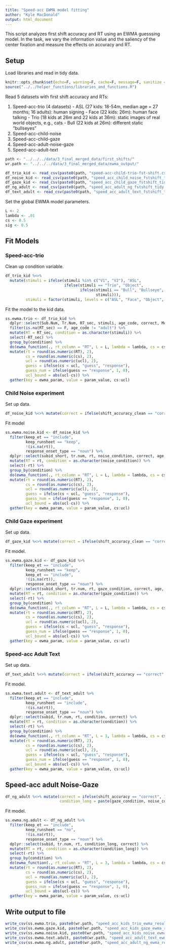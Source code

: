 ```yaml
---
title: "Speed-acc EWMA model fitting"
author: "Kyle MacDonald"
output: html_document
---
```


This script analyzes first shift accuracy and RT using an EWMA guesssing model. In the task, we vary the information value and the saliency of the center fixation and measure the effects on accuracy and RT.

## Setup

Load libraries and read in tidy data.

```r
knitr::opts_chunk$set(echo=F, warning=F, cache=F, message=F, sanitize = T)
source("../../helper_functions/libraries_and_functions.R")
```

Read 5 datasets with first shift accuracy and RTs:

  1. Speed-acc-trio (4 datasets)
    - ASL (27 kids: 18-54m, median age = 27 months; 16 adults): human signing
    - Face (22 kids: 26m): human face talking
    - Trio (18 kids at 26m and 22 kids at 36m): static images of real world objects, e.g., cats
    - Bull (22 kids at 26m): different static "bullseyes"
  2. Speed-acc-child-noise
  3. Speed-acc-child-gaze
  4. Speed-acc-adult-noise-gaze
  5. Speed-acc-adult-text

```r
path <- "../../../data/3_final_merged_data/first_shifts/"
wr.path <- "../../../data/3_final_merged_data/ewma_output/"
```

```r
df_trio_kid <- read_csv(paste0(path, "speed-acc-child-trio-fst-shift.csv"))
df_noise_kid <- read_csv(paste0(path, "speed_acc_child_noise_fstshift_tidy.csv"))
df_gaze_kid <- read_csv(paste0(path, "speed_acc_child_gaze_fstshift_tidy.csv"))
df_ng_adult <- read_csv(paste0(path, "speed_acc_adult_ng_fstshift_tidy.csv"))
df_text_adult <- read_csv(paste0(path, "speed_acc_adult_text_fstshift_tidy.csv"))
```

Set the global EWMA model parameters.

```r
L <- 2
lambda <- .01
cs <- 0.5
sig <- 0.5
```

## Fit Models

### Speed-acc-trio

Clean up condition variable.

```r
df_trio_kid %<>% 
  mutate(stimuli = ifelse(stimuli %in% c("V1", "V2"), "ASL", 
                          ifelse(stimuli == "Trio", "Object", 
                                 ifelse(stimuli == "Bull", "Bullseye",
                                        stimuli))),
         stimuli = factor(stimuli, levels = c("ASL", "Face", "Object", "Bullseye")))
```

Fit the model to the kid data.

```r
ss.ewma.trio <- df_trio_kid %>% 
  dplyr::select(Sub.Num, Tr.Num, RT_sec, stimuli, age_code, correct, Months) %>% 
  filter(is.na(RT_sec) == F, age_code != "adult") %>% 
  mutate(RT = RT_sec, condition = as.character(stimuli)) %>% 
  select(-RT_sec) %>% 
  group_by(condition) %>% 
  do(ewma_function(., rt_column = "RT", L = L, lambda = lambda, cs = cs, sigma = sig)) %>% 
  mutate(rt = round(as.numeric(RT), 2),
         cs = round(as.numeric(cs), 2),
         ucl = round(as.numeric(ucl), 2),
         guess = ifelse(cs < ucl, "guess", "response"),
         guess_num = ifelse(guess == "response", 1, 0),
         ucl_bound = abs(ucl-cs)) %>% 
  gather(key = ewma_param, value = param_value, cs:ucl) 
```

### Child Noise experiment

Set up data.

```r
df_noise_kid %<>% mutate(correct = ifelse(shift_accuracy_clean == "correct", 1, 0))
```

Fit model

```r
ss.ewma.noise.kid <- df_noise_kid %>% 
  filter(keep_et == "include", 
         keep_runsheet == "keep",
         !(is.na(rt)), 
         response_onset_type == "noun") %>% 
  dplyr::select(subid_short, tr.num, rt, noise_condition, correct, age, age_group) %>% 
  mutate(RT = rt, condition = as.character(noise_condition)) %>% 
  select(-rt) %>% 
  group_by(condition) %>% 
  do(ewma_function(., rt_column = "RT", L = L, lambda = lambda, cs = cs, sigma = sig)) %>% 
  mutate(rt = round(as.numeric(RT), 2),
         cs = round(as.numeric(cs), 2),
         ucl = round(as.numeric(ucl), 2),
         guess = ifelse(cs < ucl, "guess", "response"),
         guess_num = ifelse(guess == "response", 1, 0),
         ucl_bound = abs(ucl-cs)) %>% 
  gather(key = ewma_param, value = param_value, cs:ucl) 
```

### Child Gaze experiment

Set up data.

```r
df_gaze_kid %<>% mutate(correct = ifelse(shift_accuracy_clean == "correct", 1, 0))
```

Fit model. 

```r
ss.ewma.gaze.kid <- df_gaze_kid %>% 
  filter(keep_et == "include", 
         keep_runsheet == "keep",
         keep_et == "include",
         !(is.na(rt)), 
         response_onset_type == "noun") %>% 
  dplyr::select(subid_short, tr.num, rt, gaze_condition, correct, age, age_group) %>% 
  mutate(RT = rt, condition = as.character(gaze_condition)) %>% 
  select(-rt) %>% 
  group_by(condition) %>% 
  do(ewma_function(., rt_column = "RT", L = L, lambda = lambda, cs = cs, sigma = sig)) %>% 
  mutate(rt = round(as.numeric(RT), 2),
         cs = round(as.numeric(cs), 2),
         ucl = round(as.numeric(ucl), 2),
         guess = ifelse(cs < ucl, "guess", "response"),
         guess_num = ifelse(guess == "response", 1, 0),
         ucl_bound = abs(ucl-cs)) %>% 
  gather(key = ewma_param, value = param_value, cs:ucl) 
```

### Speed-acc Adult Text

Set up data.

```r
df_text_adult %<>% mutate(correct = ifelse(shift_accuracy == "correct", 1, 0))
```

Fit model. 

```r
ss.ewma.text.adult <- df_text_adult %>% 
  filter(keep_et == "include", 
         keep_runsheet == "include",
         !(is.na(rt)), 
         response_onset_type == "noun") %>% 
  dplyr::select(subid, tr.num, rt, condition, correct) %>% 
  mutate(RT = rt, condition = as.character(condition)) %>% 
  select(-rt) %>% 
  group_by(condition) %>% 
  do(ewma_function(., rt_column = "RT", L = 3, lambda = lambda, cs = cs, sigma = sig)) %>% 
  mutate(rt = round(as.numeric(RT), 2),
         cs = round(as.numeric(cs), 2),
         ucl = round(as.numeric(ucl), 2),
         guess = ifelse(cs < ucl, "guess", "response"),
         guess_num = ifelse(guess == "response", 1, 0),
         ucl_bound = abs(ucl-cs)) %>% 
  gather(key = ewma_param, value = param_value, cs:ucl) 
```

## Speed-acc adult Noise-Gaze

```r
df_ng_adult %<>% mutate(correct = ifelse(shift_accuracy == "correct", 1, 0),
                        condition_long = paste(gaze_condition, noise_condition, sep = "_"))
```

Fit model. 

```r
ss.ewma.ng.adult <- df_ng_adult %>% 
  filter(keep_et == "include", 
         keep_runsheet == "no",
         !(is.na(rt)), 
         response_onset_type == "noun") %>% 
  dplyr::select(subid, tr.num, rt, condition_long, correct) %>% 
  mutate(RT = rt, condition = as.character(condition_long)) %>% 
  select(-rt) %>% 
  group_by(condition) %>% 
  do(ewma_function(., rt_column = "RT", L = 3, lambda = lambda, cs = cs, sigma = sig)) %>% 
  mutate(rt = round(as.numeric(RT), 2),
         cs = round(as.numeric(cs), 2),
         ucl = round(as.numeric(ucl), 2),
         guess = ifelse(cs < ucl, "guess", "response"),
         guess_num = ifelse(guess == "response", 1, 0),
         ucl_bound = abs(ucl-cs)) %>% 
  gather(key = ewma_param, value = param_value, cs:ucl) 
```

## Write output to file

```r
write_csv(ss.ewma.trio, paste0(wr.path, "speed_acc_kids_trio_ewma_results.csv"))
write_csv(ss.ewma.gaze.kid, paste0(wr.path, "speed_acc_kids_gaze_ewma_results.csv"))
write_csv(ss.ewma.noise.kid, paste0(wr.path, "speed_acc_kids_noise_ewma_results.csv"))
write_csv(ss.ewma.text.adult, paste0(wr.path, "speed_acc_adult_text_ewma_results.csv"))
write_csv(ss.ewma.ng.adult, paste0(wr.path, "speed_acc_adult_ng_ewma_results.csv"))
```
